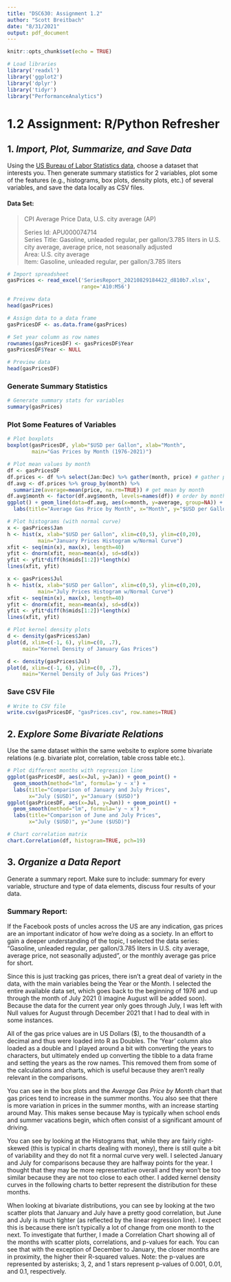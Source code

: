```yaml
---
title: "DSC630: Assignment 1.2"
author: "Scott Breitbach"
date: "8/31/2021"
output: pdf_document
---
```


```r
knitr::opts_chunk$set(echo = TRUE)

# Load libraries
library('readxl')
library('ggplot2')
library('dplyr')
library('tidyr')
library("PerformanceAnalytics")
```

# 1.2 Assignment: R/Python Refresher

## 1. *Import, Plot, Summarize, and Save Data*
Using the [US Bureau of Labor Statistics data](https://www.bls.gov/data/tools.htm), choose a dataset that interests you. Then generate summary statistics for 2 variables, plot some of the features (e.g., histograms, box plots, density plots, etc.) of several variables, and save the data locally as CSV files.

#### Data Set:
>CPI Average Price Data, U.S. city average (AP)
>
>Series Id:	APU000074714  
>Series Title:	Gasoline, unleaded regular, per gallon/3.785 liters in U.S. city average, average price, not seasonally adjusted  
>Area:	U.S. city average  
>Item:	Gasoline, unleaded regular, per gallon/3.785 liters

```r
# Import spreadsheet
gasPrices <- read_excel('SeriesReport_20210829184422_d810b7.xlsx', 
                        range='A10:M56')

# Preivew data
head(gasPrices)

# Assign data to a data frame
gasPricesDF <- as.data.frame(gasPrices)

# Set year column as row names
rownames(gasPricesDF) <- gasPricesDF$Year
gasPricesDF$Year <- NULL

# Preview data
head(gasPricesDF)
```
### Generate Summary Statistics
```r
# Generate summary stats for variables
summary(gasPrices)
```

### Plot Some Features of Variables
```r
# Plot boxplots
boxplot(gasPricesDF, ylab="$USD per Gallon", xlab="Month", 
        main="Gas Prices by Month (1976-2021)")

# Plot mean values by month
df <- gasPricesDF
df.prices <- df %>% select(Jan:Dec) %>% gather(month, price) # gather prices
df.avg <- df.prices %>% group_by(month) %>% 
  summarize(average=mean(price, na.rm=TRUE)) # get mean by month
df.avg$month <- factor(df.avg$month, levels=names(df)) # order by month
ggplot() + geom_line(data=df.avg, aes(x=month, y=average, group=NA)) + # plot
  labs(title="Average Gas Price by Month", x="Month", y="$USD per Gallon")

# Plot histograms (with normal curve)
x <- gasPrices$Jan
h <- hist(x, xlab="$USD per Gallon", xlim=c(0,5), ylim=c(0,20),
          main="January Prices Histogram w/Normal Curve")
xfit <- seq(min(x), max(x), length=40)
yfit <- dnorm(xfit, mean=mean(x), sd=sd(x))
yfit <- yfit*diff(h$mids[1:2])*length(x)
lines(xfit, yfit)

x <- gasPrices$Jul
h <- hist(x, xlab="$USD per Gallon", xlim=c(0,5), ylim=c(0,20),
          main="July Prices Histogram w/Normal Curve")
xfit <- seq(min(x), max(x), length=40)
yfit <- dnorm(xfit, mean=mean(x), sd=sd(x))
yfit <- yfit*diff(h$mids[1:2])*length(x)
lines(xfit, yfit)

# Plot kernel density plots
d <- density(gasPrices$Jan)
plot(d, xlim=c(-1, 6), ylim=c(0, .7), 
     main="Kernel Density of January Gas Prices")

d <- density(gasPrices$Jul)
plot(d, xlim=c(-1, 6), ylim=c(0, .7),
     main="Kernel Density of July Gas Prices")
```

### Save CSV File
```r
# Write to CSV file
write.csv(gasPricesDF, "gasPrices.csv", row.names=TRUE)
```

## 2. *Explore Some Bivariate Relations*
Use the same dataset within the same website to explore some bivariate relations (e.g. bivariate plot, correlation, table cross table etc.).

```r
# Plot different months with regression line
ggplot(gasPricesDF, aes(x=Jul, y=Jan)) + geom_point() + 
  geom_smooth(method="lm", formula='y ~ x') + 
  labs(title="Comparison of January and July Prices", 
       x="July ($USD)", y="January ($USD)")
ggplot(gasPricesDF, aes(x=Jul, y=Jun)) + geom_point() + 
  geom_smooth(method="lm", formula='y ~ x') + 
  labs(title="Comparison of June and July Prices", 
       x="July ($USD)", y="June ($USD)")

# Chart correlation matrix
chart.Correlation(df, histogram=TRUE, pch=19)
```

## 3. *Organize a Data Report*
Generate a summary report. Make sure to include: summary for every variable, structure and type of data elements, discuss four results of your data.

### Summary Report:

If the Facebook posts of uncles across the US are any indication, gas prices are an important indicator of how we're doing as a society. In an effort to gain a deeper understanding of the topic, I selected the data series: "Gasoline, unleaded regular, per gallon/3.785 liters in U.S. city average, average price, not seasonally adjusted", or the monthly average gas price for short. 

Since this is just tracking gas prices, there isn't a great deal of variety in the data, with the main variables being the Year or the Month. I selected the entire available data set, which goes back to the beginning of 1976 and up through the month of July 2021 (I imagine August will be added soon). Because the data for the current year only goes through July, I was left with Null values for August through December 2021 that I had to deal with in some instances.

All of the gas price values are in US Dollars ($), to the thousandth of a decimal and thus were loaded into R as Doubles. The 'Year' column also loaded as a double and I played around a bit with converting the years to characters, but ultimately ended up converting the tibble to a data frame and setting the years as the row names. This removed them from some of the calculations and charts, which is useful because they aren't really relevant in the comparisons.

You can see in the box plots and the *Average Gas Price by Month* chart that gas prices tend to increase in the summer months. You also see that there is more variation in prices in the summer months, with an increase starting around May. This makes sense because May is typically when school ends and summer vacations begin, which often consist of a significant amount of driving. 

You can see by looking at the Histograms that, while they are fairly right-skewed (this is typical in charts dealing with money), there is still quite a bit of variability and they do not fit a normal curve very well. I selected January and July for comparisons because they are halfway points for the year. I thought that they may be more representative overall and they won't be too similar because they are not too close to each other. I added kernel density curves in the following charts to better represent the distribution for these months. 

When looking at bivariate distributions, you can see by looking at the two scatter plots that January and July have a pretty good correlation, but June and July is much tighter (as reflected by the linear regression line). I expect this is because there isn't typically a lot of change from one month to the next. To investigate that further, I made a Correlation Chart showing all of the months with scatter plots, correlations, and p-values for each. You can see that with the exception of December to January, the closer months are in proximity, the higher their R-squared values. Note: the p-values are represented by asterisks; 3, 2, and 1 stars represent p-values of 0.001, 0.01, and 0.1, respectively.
